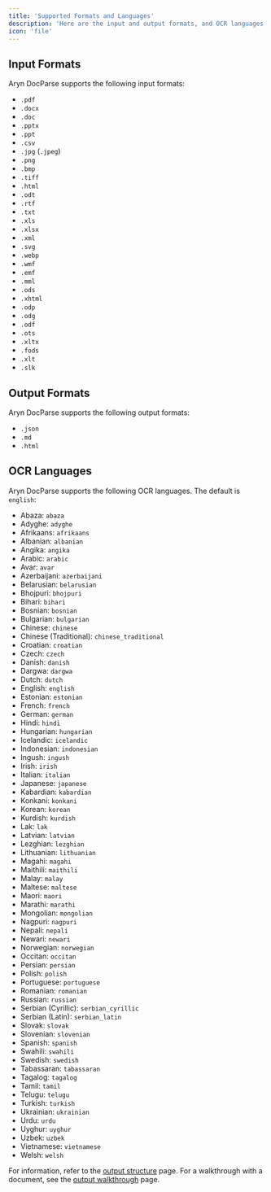 ```yaml
---
title: 'Supported Formats and Languages'
description: 'Here are the input and output formats, and OCR languages supported by Aryn DocParse'
icon: 'file'
---
```


## Input Formats

Aryn DocParse supports the following input formats:

- `.pdf`
- `.docx`
- `.doc`
- `.pptx`
- `.ppt`
- `.csv`
- `.jpg` (`.jpeg`)
- `.png`
- `.bmp`
- `.tiff`
- `.html`
- `.odt`
- `.rtf`
- `.txt`
- `.xls`
- `.xlsx`
- `.xml`
- `.svg`
- `.webp`
- `.wmf`
- `.emf`
- `.mml`
- `.ods`
- `.xhtml`
- `.odp`
- `.odg`
- `.odf`
- `.ots`
- `.xltx`
- `.fods`
- `.xlt`
- `.slk`

## Output Formats

Aryn DocParse supports the following output formats:

- `.json`
- `.md`
- `.html`

## OCR Languages

Aryn DocParse supports the following OCR languages. The default is `english`:

- Abaza: `abaza`
- Adyghe: `adyghe`
- Afrikaans: `afrikaans`
- Albanian: `albanian`
- Angika: `angika`
- Arabic: `arabic`
- Avar: `avar`
- Azerbaijani: `azerbaijani`
- Belarusian: `belarusian`
- Bhojpuri: `bhojpuri`
- Bihari: `bihari`
- Bosnian: `bosnian`
- Bulgarian: `bulgarian`
- Chinese: `chinese`
- Chinese (Traditional): `chinese_traditional`
- Croatian: `croatian`
- Czech: `czech`
- Danish: `danish`
- Dargwa: `dargwa`
- Dutch: `dutch`
- English: `english`
- Estonian: `estonian`
- French: `french`
- German: `german`
- Hindi: `hindi`
- Hungarian: `hungarian`
- Icelandic: `icelandic`
- Indonesian: `indonesian`
- Ingush: `ingush`
- Irish: `irish`
- Italian: `italian`
- Japanese: `japanese`
- Kabardian: `kabardian`
- Konkani: `konkani`
- Korean: `korean`
- Kurdish: `kurdish`
- Lak: `lak`
- Latvian: `latvian`
- Lezghian: `lezghian`
- Lithuanian: `lithuanian`
- Magahi: `magahi`
- Maithili: `maithili`
- Malay: `malay`
- Maltese: `maltese`
- Maori: `maori`
- Marathi: `marathi`
- Mongolian: `mongolian`
- Nagpuri: `nagpuri`
- Nepali: `nepali`
- Newari: `newari`
- Norwegian: `norwegian`
- Occitan: `occitan`
- Persian: `persian`
- Polish: `polish`
- Portuguese: `portuguese`
- Romanian: `romanian`
- Russian: `russian`
- Serbian (Cyrillic): `serbian_cyrillic`
- Serbian (Latin): `serbian_latin`
- Slovak: `slovak`
- Slovenian: `slovenian`
- Spanish: `spanish`
- Swahili: `swahili`
- Swedish: `swedish`
- Tabassaran: `tabassaran`
- Tagalog: `tagalog`
- Tamil: `tamil`
- Telugu: `telugu`
- Turkish: `turkish`
- Ukrainian: `ukrainian`
- Urdu: `urdu`
- Uyghur: `uyghur`
- Uzbek: `uzbek`
- Vietnamese: `vietnamese`
- Welsh: `welsh`

For information, refer to the [output structure](./output_structure) page. For a walkthrough with a document, see the [output walkthrough](./tutorials/output_walkthrough) page.